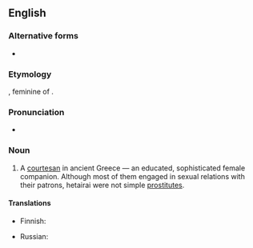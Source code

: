 ==English==

===Alternative forms===
* {{l|en|hetaera}}

===Etymology===
{{bor|en|grc|ἑταῖρα}}, feminine of {{m|grc|ἑταῖρος||companion}}.

===Pronunciation===
* {{IPA|/hɪˈtaɪɹə/|lang=en}}

===Noun===
{{en-noun|hetairai|s}}
{{wikipedia}}

# {{lb|en|historical}} A [[courtesan]] in ancient Greece — an educated, sophisticated female companion. Although most of them engaged in sexual relations with their patrons, hetairai were not simple [[prostitute|prostitutes]].

====Translations====
{{trans-top|courtesan}}
* Finnish: {{t|fi|hetaira}}
{{trans-mid}}
* Russian: {{t+|ru|гете́ра|f}}
{{trans-bottom}}